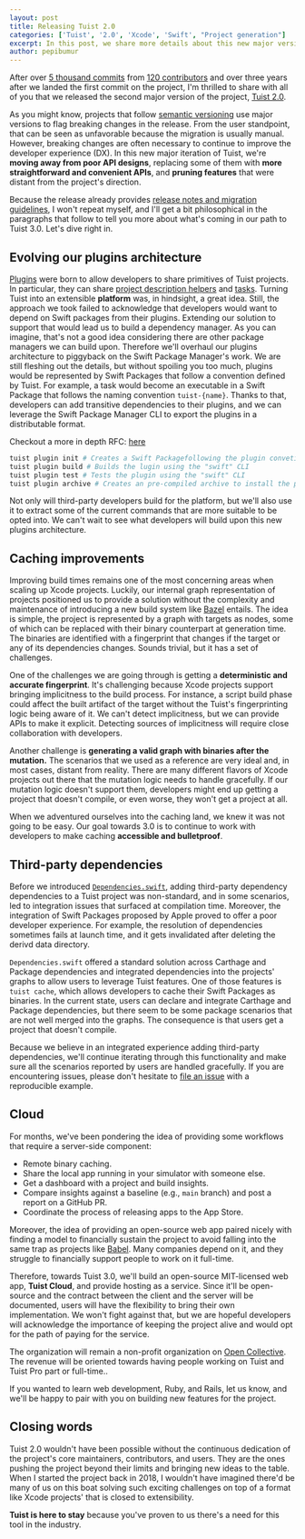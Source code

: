 ```yaml
---
layout: post
title: Releasing Tuist 2.0
categories: ['Tuist', '2.0', 'Xcode', 'Swift', "Project generation"]
excerpt: In this post, we share more details about this new major version of the project, 2.0, and present the direction we are taking as we move towards 3.0.
author: pepibumur
---
```


After over [5 thousand commits](https://github.com/tuist/tuist/commits) from [120 contributors](https://github.com/tuist/tuist/graphs/contributors) and over three years after we landed the first commit on the project,
I'm thrilled to share with all of you that we released the second major version of the project, [Tuist 2.0](https://github.com/tuist/tuist/releases/tag/2.0.0).

As you might know,
projects that follow [semantic versioning](https://semver.org/) use major versions to flag breaking changes in the release.
From the user standpoint, that can be seen as unfavorable because the migration is usually manual.
However,
breaking changes are often necessary to continue to improve the developer experience (DX). 
In this new major iteration of Tuist,
we're  **moving away from poor API designs**, 
replacing some of them with **more straightforward and convenient APIs**,
and **pruning features** that were distant from the project's direction.

Because the release already provides [release notes and migration guidelines](https://github.com/tuist/tuist/releases/tag/2.0.0),
I won't repeat myself,
and I'll get a bit philosophical in the paragraphs that follow to tell you more about what's coming in our path to Tuist 3.0.
Let's dive right in.

## Evolving our plugins architecture

[Plugins](https://docs.tuist.io/plugins/using-plugins) were born to allow developers to share primitives of Tuist projects.
In particular, they can share [project description helpers](https://docs.tuist.io/guides/helpers) and [tasks](https://docs.tuist.io/commands/task).
Turning Tuist into an extensible **platform** was, 
in hindsight, 
a great idea.
Still, the approach we took failed to acknowledge that developers would want to depend on Swift packages from their plugins.
Extending our solution to support that would lead us to build a dependency manager.
As you can imagine,
that's not a good idea considering there are other package managers we can build upon.
Therefore we'll overhaul our plugins architecture to piggyback on the Swift Package Manager's work.
We are still fleshing out the details,
but without spoiling you too much,
plugins would be represented by Swift Packages that follow a convention defined by Tuist.
For example,
a task would become an executable in a Swift Package that follows the naming convention `tuist-{name}`.
Thanks to that, 
developers can add transitive dependencies to their plugins,
and we can leverage the Swift Package Manager CLI to export the plugins in a distributable format.

Checkout a more in depth RFC: [here](https://github.com/tuist/tuist/discussions/3491)
```bash
tuist plugin init # Creates a Swift Packagefollowing the plugin convetions
tuist plugin build # Builds the lugin using the "swift" CLI
tuist plugin test # Tests the plugin using the "swift" CLI
tuist plugin archive # Creates an pre-compiled archive to install the plugin
```

Not only will third-party developers build for the platform, 
but we'll also use it to extract some of the current commands that are more suitable to be opted into.
We can't wait to see what developers will build upon this new plugins architecture.

## Caching improvements

Improving build times remains one of the most concerning areas when scaling up Xcode projects.
Luckily, 
our internal graph representation of projects positioned us to provide a solution without the complexity and maintenance of introducing a new build system like [Bazel](https://bazel.build/) entails.
The idea is simple,
the project is represented by a graph with targets as nodes,
some of which can be replaced with their binary counterpart at generation time.
The binaries are identified with a fingerprint that changes if the target or any of its dependencies changes.
Sounds trivial, but it has a set of challenges.

One of the challenges we are going through is getting a **deterministic and accurate fingerprint**.
It's challenging because Xcode projects support bringing implicitness to the build process.
For instance,
a script build phase could affect the built artifact of the target without the Tuist's fingerprinting logic being aware of it.
We can't detect implicitness,
but we can provide APIs to make it explicit.
Detecting sources of implicitness will require close collaboration with developers.

Another challenge is **generating a valid graph with binaries after the mutation.**
The scenarios that we used as a reference are very ideal and,
in most cases, distant from reality.
There are many different flavors of Xcode projects out there that the mutation logic needs to handle gracefully.
If our mutation logic doesn't support them, 
developers might end up getting a project that doesn't compile,
or even worse,
they won't get a project at all.

When we adventured ourselves into the caching land,
we knew it was not going to be easy.
Our goal towards 3.0 is to continue to work with developers to make caching **accessible and bulletproof**.

## Third-party dependencies

Before we introduced [`Dependencies.swift`](https://docs.tuist.io/guides/third-party-dependencies),
adding third-party dependency dependencies to a Tuist project was non-standard,
and in some scenarios,
led to integration issues that surfaced at compilation time.
Moreover,
the integration of Swift Packages proposed by Apple proved to offer a poor developer experience.
For example,
the resolution of dependencies sometimes fails at launch time, 
and it gets invalidated after deleting the derivd data directory.

`Dependencies.swift` offered a standard solution across Carthage and Package dependencies
and integrated dependencies into the projects' graphs to allow users to leverage Tuist features.
One of those features is `tuist cache`,
which allows developers to cache their Swift Packages as binaries.
In the current state,
users can declare and integrate Carthage and Package dependencies,
but there seem to be some package scenarios that are not well merged into the graphs.
The consequence is that users get a project that doesn't compile.

Because we believe in an integrated experience adding third-party dependencies,
we'll continue iterating through this functionality and make sure all the scenarios reported by users are handled gracefully.
If you are encountering issues,
please don't hesitate to [file an issue](https://github.com/tuist/tuist/issues/new?assignees=&labels=&template=Bug_report.md) with a reproducible example.

## Cloud

For months,
we've been pondering the idea of providing some workflows that require a server-side component:

- Remote binary caching.
- Share the local app running in your simulator with someone else.
- Get a dashboard with a project and build insights.
- Compare insights against a baseline (e.g., `main` branch) and post a report on a GitHub PR.
- Coordinate the process of releasing apps to the App Store.

Moreover, the idea of providing an open-source web app paired nicely with finding a model to financially sustain the project to avoid falling into the same trap as projects like [Babel](https://babeljs.io/). Many companies depend on it, and they struggle to financially support people to work on it full-time. 

Therefore, towards Tuist 3.0, we'll build an open-source MIT-licensed web app, **Tuist Cloud**, 
and provide hosting as a service. 
Since it'll be open-source and the contract between the client and the server will be documented,
users will have the flexibility to bring their own implementation.
We won't fight against that,
but we are hopeful developers will acknowledge the importance of keeping the project alive and would opt for the path of paying for the service.

The organization will remain a non-profit organization on [Open Collective](https://opencollective.com/tuistapp). 
The revenue will be oriented towards having people working on Tuist and Tuist Pro part or full-time..

If you wanted to learn web development, Ruby, and Rails, 
let us know, 
and we'll be happy to pair with you on building new features for the project.

## Closing words

Tuist 2.0 wouldn't have been possible without the continuous dedication of the project's core maintainers, contributors, and users.
They are the ones pushing the project beyond their limits and bringing new ideas to the table.
When I started the project back in 2018, I wouldn't have imagined there'd be many of us on this boat solving such exciting challenges on top of a format like Xcode projects' that is closed to extensibility.

**Tuist is here to stay** because you've proven to us there's a need for this tool in the industry.